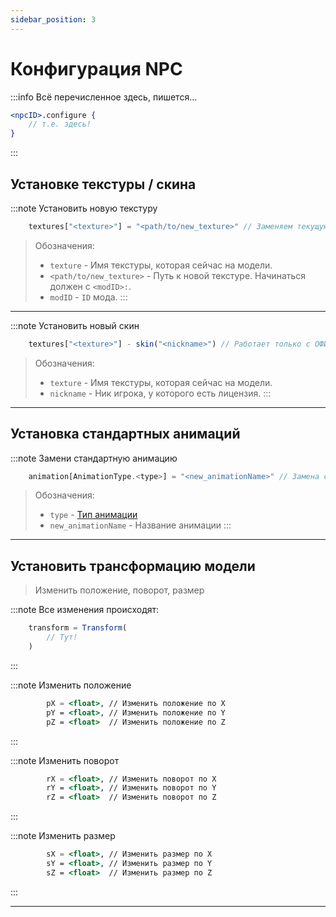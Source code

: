 ```yaml
---
sidebar_position: 3
---
```


# Конфигурация NPC

:::info Всё перечисленное здесь, пишется...
```jsx
<npcID>.configure {
    // т.е. здесь!
}
```
:::

## Установке текстуры / скина

:::note Установить новую текстуру
```jsx
    textures["<texture>"] = "<path/to/new_texture>" // Заменяем текущую текстуру на навую
```
> Обозначения:
> - `texture` - Имя текстуры, которая сейчас на модели.
> - `<path/to/new_texture>` - Путь к новой текстуре. Начинаться должен с `<modID>:`.
>  - `modID` - `ID` мода.
:::

---

:::note Установить новый скин
```jsx
    textures["<texture>"] - skin("<nickname>") // Работает только с ОФИЦИАЛЬНЫМИ скинами Mojang. Вводите корректно имя, иначе -> краш
```
> Обозначения:
> - `texture` - Имя текстуры, которая сейчас на модели.
> - `nickname` - Ник игрока, у которого есть лицензия.
:::

---

## Установка стандартных анимаций

:::note Замени стандартную анимацию
```jsx
    animation[AnimationType.<type>] = "<new_animationName>" // Замена стандартной анимации на новую
```
> Обозначения:
> - `type` - [Тип анимации](../../Tools/standartAnimationType)
> - `new_animationName` - Название анимации
:::

---

## Установить трансформацию модели

> Изменить положение, поворот, размер

:::note Все изменения происходят:
```jsx
    transform = Transform(
        // Тут!
    )
```
:::

:::note Изменить положение
```jsx
        pX = <float>, // Изменить положение по X
        pY = <float>, // Изменить положение по Y
        pZ = <float>  // Изменить положение по Z
```
:::

:::note Изменить поворот
```jsx
        rX = <float>, // Изменить поворот по X
        rY = <float>, // Изменить поворот по Y
        rZ = <float>  // Изменить поворот по Z
```
:::

:::note Изменить размер
```jsx
        sX = <float>, // Изменить размер по X
        sY = <float>, // Изменить размер по Y
        sZ = <float>  // Изменить размер по Z
```
:::

---
